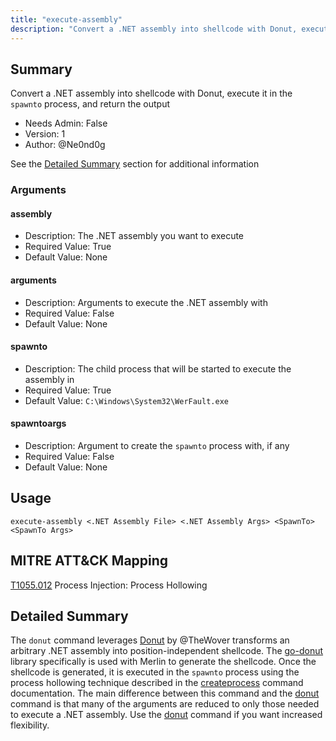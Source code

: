 ```yaml
---
title: "execute-assembly"
description: "Convert a .NET assembly into shellcode with Donut, execute it in the spawnto process, and return the output"
---
```


## Summary

Convert a .NET assembly into shellcode with Donut, execute it in the `spawnto` process, and return the output

- Needs Admin: False  
- Version: 1  
- Author: @Ne0nd0g

See the [Detailed Summary](#detailed-summary) section for additional information

### Arguments

#### assembly

- Description: The .NET assembly you want to execute
- Required Value: True
- Default Value: None

#### arguments

- Description: Arguments to execute the .NET assembly with
- Required Value: False
- Default Value: None

#### spawnto

- Description: The child process that will be started to execute the assembly in
- Required Value: True
- Default Value: `C:\Windows\System32\WerFault.exe`

#### spawntoargs

- Description: Argument to create the `spawnto` process with, if any
- Required Value: False
- Default Value: None

## Usage

```
execute-assembly <.NET Assembly File> <.NET Assembly Args> <SpawnTo> <SpawnTo Args>
```

## MITRE ATT&CK Mapping

[T1055.012](https://attack.mitre.org/techniques/T1055/012/) Process Injection: Process Hollowing

## Detailed Summary

The `donut` command leverages [Donut](https://github.com/TheWover/donut) by @TheWover transforms an arbitrary .NET 
assembly into position-independent shellcode.
The [go-donut](https://github.com/Binject/go-donut) library specifically is used with Merlin to generate the shellcode.
Once the shellcode is generated, it is executed in the `spawnto` process using the process hollowing technique described
in the [createprocess](./../createprocess) command documentation. The main difference between this command and the
[donut](./../donut) command is that many of the arguments are reduced to only those needed to execute a .NET assembly.
Use the [donut](./../donut) command if you want increased flexibility.